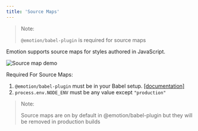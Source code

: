 ```yaml
---
title: 'Source Maps'
---
```


> Note:
>
> `@emotion/babel-plugin` is required for source maps

Emotion supports source maps for styles authored in JavaScript.

![Source map demo](https://user-images.githubusercontent.com/662750/30778580-78fbeae4-a096-11e7-82e1-120b6984e875.gif)

Required For Source Maps:

1. `@emotion/babel-plugin` must be in your Babel setup. [[documentation]](/docs/install.mdx)
2. `process.env.NODE_ENV` must be any value except `"production"`

> Note:
>
> Source maps are on by default in @emotion/babel-plugin but they will be removed in production builds
